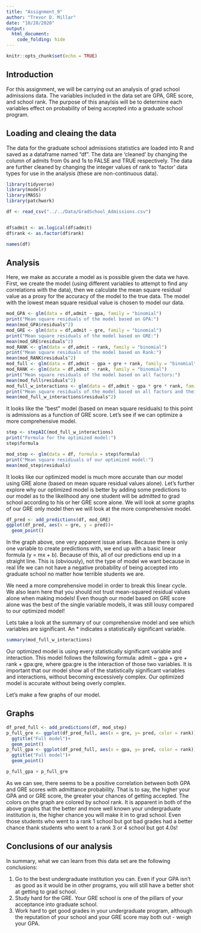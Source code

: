 ```yaml
---
title: "Assignment_9"
author: "Trevor D. Millar"
date: "10/28/2020"
output: 
  html_document:
    code_folding: hide
---
```


```r
knitr::opts_chunk$set(echo = TRUE)
```

## Introduction 
For this assignment, we will be carrying out an analysis of grad school admissions data. The variables included in the data set are GPA, GRE score, and school rank. The purpose of this anaylsis will be to determine each variables effect on probability of being accepted into a graduate school program. 

## Loading and cleaing the data
The data for the graduate school admissions statistics are loaded into R and saved as a dataframe named "df". The data are 'cleaned' by changing the column of admits from 0s and 1s to FALSE and TRUE respectively. The data are further cleaned by changing the integer values of rank to 'factor' data types for use in the analysis (these are non-continuous data). 


```r
library(tidyverse)
library(modelr)
library(MASS)
library(patchwork)

df <- read_csv("../../Data/GradSchool_Admissions.csv")


df$admit <- as.logical(df$admit)
df$rank <- as.factor(df$rank)

names(df)


```

## Analysis

Here, we make as accurate a model as is possible given the data we have. First, we create the model (using different variables to attempt to find any correlations with the data), then we calculate the mean square residual value as a proxy for the accuracy of the model to the true data. The model with the lowest mean square residual value is chosen to model our data. 



```r
mod_GPA <- glm(data = df,admit ~ gpa, family = "binomial")
print("Mean square residuals of the model based on GPA:")
mean(mod_GPA$residuals^2)
mod_GRE <- glm(data = df,admit ~ gre, family = "binomial")
print("Mean square residuals of the model based on GRE:")
mean(mod_GRE$residuals^2)
mod_RANK <- glm(data = df,admit ~ rank, family = "binomial")
print("Mean square residuals of the model based on Rank:")
mean(mod_RANK$residuals^2)
mod_full <- glm(data = df,admit ~ gpa + gre + rank, family = "binomial")
mod_RANK <- glm(data = df,admit ~ rank, family = "binomial")
print("Mean square residuals of the model based on all factors:")
mean(mod_full$residuals^2)
mod_full_w_interactions <- glm(data = df,admit ~ gpa * gre * rank, family = "binomial")
print("Mean square residuals of the model based on all factors and their interactions:")
mean(mod_full_w_interactions$residuals^2)

```
It looks like the "best" model (based on mean square residuals) to this point is admissions as a function of GRE score. Let's see if we can optimize a more comprehensive model.

```r
step <- stepAIC(mod_full_w_interactions)
print("Formula for the optimized model:")
step$formula

mod_step <- glm(data = df, formula = step$formula)
print("Mean square residiuals of our optimized model:")
mean(mod_step$residuals)


```


It looks like our optimized model is much more accurate than our model using GRE alone (based on mean square residual values alone). Let's further explore why our optimized model is better by adding some predictions to our model as to the likelihood any one student will be admitted to grad school according to his or her GRE score alone.  We will look at some graphs of our GRE only model then we will look at the more comprehensive model. 

```r
df_pred <- add_predictions(df, mod_GRE)
ggplot(df_pred, aes(x = gre, y = pred))+
  geom_point()

```
 
In the graph above, one very apparent issue arises. Because there is only one variable to create predictions with, we end up with a basic linear formula (y = mx + b). Because of this, all of our predictions end up in a straight line. This is (obviously), not the type of model we want because in real life we can not have a negative probability of being accepted into graduate school no matter how terrible students we are. 
 
We need a more comprehensive model in order to break this linear cycle. We also learn here that you should not trust mean-squared residual values alone when making models! Even though our model based on GRE score alone was the best of the single variable models, it was still lousy compared to our optimized model!

Lets take a look at the summary of our comprehensive model and see which variables are significant. An * indicates a statistically significant variable. 


```r
summary(mod_full_w_interactions)
```


Our optimized model is using every statistically significant variable and interaction. This model follows the following formula: admit ~ gpa + gre + rank + gpa:gre, where gpa:gre is the interaction of those two variables. It is important that our model show all of the statistically significant variables and interactions, without becoming excessively complex. Our optimized model is accurate without being overly complex. 

Let's make a few graphs of our model. 

## Graphs

```r
df_pred_full <- add_predictions(df, mod_step)
p_full_gre <- ggplot(df_pred_full, aes(x = gre, y= pred, color = rank))+
  ggtitle("Full model")+
  geom_point()
p_full_gpa <- ggplot(df_pred_full, aes(x = gpa, y= pred, color = rank))+
  ggtitle("Full model")+
  geom_point()

p_full_gpa + p_full_gre 

```


As we can see, there seems to be a positive correlation between both GPA and GRE scores with admittance probability. That is to say, the higher your GPA and or GRE score, the greater your chances of getting accepted. The colors on the graph are colored by school rank. It is apparent in both of the above graphs that the better and more well known your undergraduate institution is, the higher chance you will make it in to grad school. Even those students who went to a rank 1 school but got bad grades had a better chance thank students who went to a rank 3 or 4 school but got 4.0s!

## Conclusions of our analysis

In summary, what we can learn from this data set are the following conclusions:
<ol>
  <li>Go to the best undergraduate institution you can. Even if your GPA isn't as good as it would be in other programs, you will still have a better shot at getting to grad school. </li>
  <li>Study hard for the GRE. Your GRE school is one of the pillars of your acceptance into graduate school.</li>
  <li>Work hard to get good grades in your undergraduate program, although the reputation of your school and your GRE score may both out - weigh your GPA.</li>
</ol>